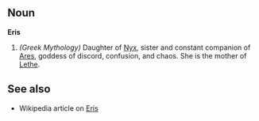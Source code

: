 == Noun ==
'''Eris'''
#''(Greek Mythology)'' Daughter of [[Nyx]], sister and constant companion of [[Ares]], goddess of discord, confusion, and chaos. She is the mother of [[Lethe]].

== See also ==
* Wikipedia article on [[w:Eris|Eris]]